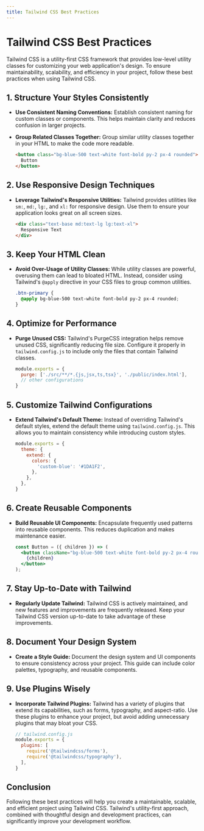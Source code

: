```yaml
---
title: Tailwind CSS Best Practices
---
```


# Tailwind CSS Best Practices

Tailwind CSS is a utility-first CSS framework that provides low-level utility classes for customizing your web application's design. To ensure maintainability, scalability, and efficiency in your project, follow these best practices when using Tailwind CSS.

## 1. Structure Your Styles Consistently

- **Use Consistent Naming Conventions:** Establish consistent naming for custom classes or components. This helps maintain clarity and reduces confusion in larger projects.
- **Group Related Classes Together:** Group similar utility classes together in your HTML to make the code more readable.
  
  ```html
  <button class="bg-blue-500 text-white font-bold py-2 px-4 rounded">
    Button
  </button>
  ```

## 2. Use Responsive Design Techniques

- **Leverage Tailwind's Responsive Utilities:** Tailwind provides utilities like `sm:`, `md:`, `lg:`, and `xl:` for responsive design. Use them to ensure your application looks great on all screen sizes.
  
  ```html
  <div class="text-base md:text-lg lg:text-xl">
    Responsive Text
  </div>
  ```

## 3. Keep Your HTML Clean

- **Avoid Over-Usage of Utility Classes:** While utility classes are powerful, overusing them can lead to bloated HTML. Instead, consider using Tailwind's `@apply` directive in your CSS files to group common utilities.

  ```css
  .btn-primary {
    @apply bg-blue-500 text-white font-bold py-2 px-4 rounded;
  }
  ```

## 4. Optimize for Performance

- **Purge Unused CSS:** Tailwind's PurgeCSS integration helps remove unused CSS, significantly reducing file size. Configure it properly in `tailwind.config.js` to include only the files that contain Tailwind classes.

  ```js
  module.exports = {
    purge: ['./src/**/*.{js,jsx,ts,tsx}', './public/index.html'],
    // other configurations
  }
  ```

## 5. Customize Tailwind Configurations

- **Extend Tailwind's Default Theme:** Instead of overriding Tailwind's default styles, extend the default theme using `tailwind.config.js`. This allows you to maintain consistency while introducing custom styles.

  ```js
  module.exports = {
    theme: {
      extend: {
        colors: {
          'custom-blue': '#1DA1F2',
        },
      },
    },
  }
  ```

## 6. Create Reusable Components

- **Build Reusable UI Components:** Encapsulate frequently used patterns into reusable components. This reduces duplication and makes maintenance easier.

  ```jsx
  const Button = ({ children }) => (
    <button className="bg-blue-500 text-white font-bold py-2 px-4 rounded">
      {children}
    </button>
  );
  ```

## 7. Stay Up-to-Date with Tailwind

- **Regularly Update Tailwind:** Tailwind CSS is actively maintained, and new features and improvements are frequently released. Keep your Tailwind CSS version up-to-date to take advantage of these improvements.

## 8. Document Your Design System

- **Create a Style Guide:** Document the design system and UI components to ensure consistency across your project. This guide can include color palettes, typography, and reusable components.

## 9. Use Plugins Wisely

- **Incorporate Tailwind Plugins:** Tailwind has a variety of plugins that extend its capabilities, such as forms, typography, and aspect-ratio. Use these plugins to enhance your project, but avoid adding unnecessary plugins that may bloat your CSS.

  ```js
  // tailwind.config.js
  module.exports = {
    plugins: [
      require('@tailwindcss/forms'),
      require('@tailwindcss/typography'),
    ],
  }
  ```

## Conclusion

Following these best practices will help you create a maintainable, scalable, and efficient project using Tailwind CSS. Tailwind's utility-first approach, combined with thoughtful design and development practices, can significantly improve your development workflow.


